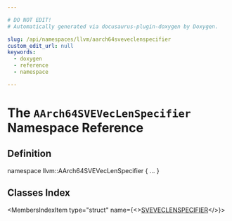 ```yaml
---

# DO NOT EDIT!
# Automatically generated via docusaurus-plugin-doxygen by Doxygen.

slug: /api/namespaces/llvm/aarch64sveveclenspecifier
custom_edit_url: null
keywords:
  - doxygen
  - reference
  - namespace

---
```





# The `AArch64SVEVecLenSpecifier` Namespace Reference

<DoxygenPage pluginConfig={pluginConfig}>



## Definition

<CodeBlock>namespace llvm::AArch64SVEVecLenSpecifier &#123; ... &#125;</CodeBlock>

## Classes Index

<MembersIndex>

<MembersIndexItem
  type="struct"
  name={<><a href="/docs/api/structs/llvm/aarch64sveveclenspecifier/sveveclenspecifier">SVEVECLENSPECIFIER</a></>}>
</MembersIndexItem>

</MembersIndex>


</DoxygenPage>
